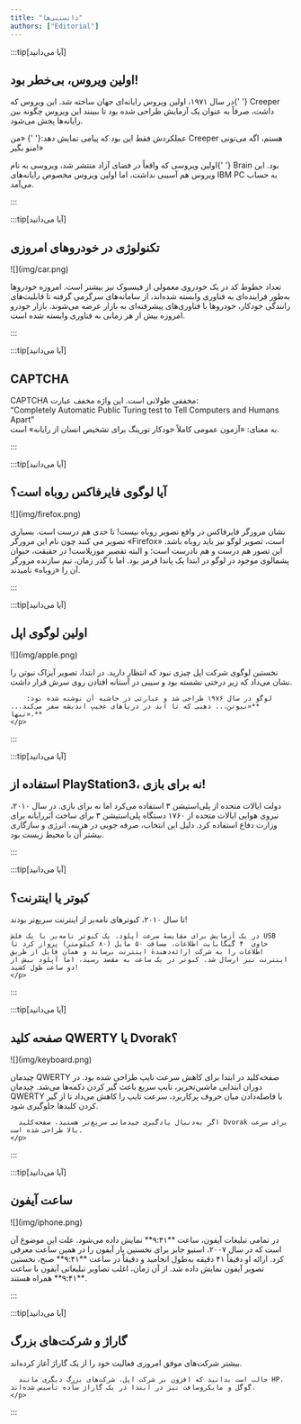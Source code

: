 ```yaml
---
title: "دانستنی‌ها"
authors: ["Editorial"]
---
```


<style>
  {`
    .my-section {
      display: flex;
      flex-direction: column;
      align-items: center;
      gap: 1em; 
    }
    .my-section img { height: 10em; width: auto; object-fit: contain; }
    @media (min-width: 768px) { /* md: */
      .my-section { flex-direction: row; gap: 2rem; align-items: center; }
      .my-section > div:first-child { flex: 1; }
      .my-section > p:last-child {flex: 3;}
      .my-section img { width: 90%; height: auto; }
    }

    .card-title {
      font-size: 1.5rem; /* text-2xl */
      line-height: 2rem;
      font-weight: 800; /* font-extrabold */
      color: #1d4ed8; /* text-blue-700 */
      margin-bottom: 1rem; /* mb-4 */
      text-align: center; /* text-center */
    }
    
    @media (min-width: 768px) { /* md: */
      .card-title {
        font-size: 1.875rem; /* md:text-3xl */
        line-height: 2.25rem;
      }
    }
  
    .paragraph-text {
      color: #4b5563; /* text-gray-700 */
      line-height: 1.625; /* leading-relaxed */
      text-align: justify; /* text-justify */
    }
  
    .highlight-semibold {
      font-weight: 600; /* font-semibold */
      color: #2563eb; /* text-blue-600 */
    }
  
    .highlight-medium {
      font-weight: 500; /* font-medium */
      color: #3b82f6; /* text-blue-500 */
    }
  
    .italic-text {
      font-style: italic;
    }
  `}
</style>

:::tip[آیا می‌دانید]
  <h2 className="card-title">
    اولین ویروس، بی‌خطر بود!
  </h2>
  <p className="paragraph-text">
    در سال ۱۹۷۱، اولین ویروس رایانه‌ای جهان ساخته شد. این ویروس که{' '}
    <span className="highlight-semibold">Creeper</span> داشت، صرفاً به عنوان یک آزمایش طراحی شده بود تا
    ببینند این ویروس چگونه بین رایانه‌ها پخش می‌شود.
  </p>
  <p className="paragraph-text italic-text">
    عملکردش فقط این بود که پیامی نمایش دهد:{' '}
    <span className="highlight-medium">«من Creeper هستم، اگه می‌تونی منو بگیر!»</span>
  </p>
  <p className="paragraph-text">
    اولین ویروسی که واقعاً در فضای آزاد منتشر شد، ویروسی به نام{' '}
    <span className="highlight-semibold">Brain</span> بود. این ویروس هم آسیبی نداشت، اما اولین ویروس
    مخصوص رایانه‌های IBM PC به حساب می‌آمد.
  </p>
:::

:::tip[آیا می‌دانید]
  <h2 className="card-title">
    تکنولوژی در خودروهای امروزی
  </h2>
  <div className="my-section">
    <div style={{textAlign: 'center'}}>![](img/car.png)</div>
    <p className="paragraph-text">
      تعداد خطوط کد در یک خودروی معمولی از فیسبوک نیز بیشتر است.
      امروزه خودروها به‌طور فزاینده‌ای به فناوری وابسته شده‌اند، از سامانه‌های
      سرگرمی گرفته تا قابلیت‌های رانندگی خودکار، خودروها با
      فناوری‌های پیشرفته‌ای به بازار عرضه
      می‌شوند.
      بازار خودرو امروزه بیش از هر زمانی به
      فناوری وابسته شده است.
    </p>
  </div>
:::

:::tip[آیا می‌دانید]
  <h2 className="card-title">
    CAPTCHA
  </h2>
  <p className="paragraph-text">
    CAPTCHA مخففی طولانی است.
    این واژه مخفف عبارت: <br/>
    <span className="highlight-semibold">“Completely Automatic Public Turing test to Tell Computers and Humans Apart”</span> <br/>
    به معنای: «آزمون عمومی کاملاً خودکار تورینگ برای تشخیص انسان از رایانه» است.
  </p>
:::

:::tip[آیا می‌دانید]
  <h2 className="card-title">
    آیا لوگوی فایرفاکس روباه است؟
  </h2>
  <div className="my-section">
    <div style={{textAlign: 'center'}}>![](img/firefox.png)</div>
    <p className="paragraph-text">
      نشان مرورگر فایرفاکس در واقع تصویر روباه نیست! تا حدی هم درست است. بسیاری تصویر می کنند چون نام این مرورگر «Firefox» است، تصویر لوگو نیز باید روباه باشد.
      این تصور هم درست و هم نادرست است؛ و البته تقصیر موزیلاست!
      در حقیقت، حیوان پشمالوی موجود در لوگو در ابتدا یک پاندا قرمز بود. اما با گذر زمان، تیم سازنده مرورگر آن را «روباه» نامیدند.
    </p>
  </div>
:::

:::tip[آیا می‌دانید]
  <h2 className="card-title">
    اولین لوگوی اپل
  </h2>
  <div className="my-section">
    <div style={{textAlign: 'center'}}>![](img/apple.png)</div>
    <p className="paragraph-text">
      نخستین لوگوی شرکت اپل چیزی نبود که انتظار دارید. در ابتدا، تصویر آیزاک نیوتن را نشان می‌داد که زیر درختی نشسته بود و سیبی در آستانه افتادن روی سرش قرار داشت.

        لوگو در سال ۱۹۷۶ طراحی شد و عبارتی در حاشیه آن نوشته شده بود: **«نیوتن... ذهنی که تا ابد در دریاهای عجیبِ اندیشه سفر می‌کند... تنها».**
    </p>
  </div>
:::

:::tip[آیا می‌دانید]
  <h2 className="card-title">
    استفاده از PlayStation3، نه برای بازی!
  </h2>
  <div className="my-section">
    <p className="paragraph-text">
      دولت ایالات متحده از پلی‌استیشن ۳ استفاده می‌کرد اما نه برای بازی. در سال ۲۰۱۰، نیروی هوایی ایالات متحده از ۱۷۶۰ دستگاه پلی‌استیشن ۳ برای ساخت اَبَررایانه برای وزارت دفاع استفاده کرد. دلیل این انتخاب، صرفه جویی در هزینه، انرژی و سازگاری بیشتر آن با محیط زیست بود.
    </p>
  </div>
:::

:::tip[آیا می‌دانید]
  <h2 className="card-title">
    کبوتر یا اینترنت؟
  </h2>
  <div className="my-section">
    <p className="paragraph-text">
    تا سال ۲۰۱۰، کبوترهای نامه‌بر از اینترنت سریع‌تر بودند!

    در یک آزمایش برای مقایسهٔ سرعت آپلود، یک کبوتر نامه‌بر با یک فلش USB حاوی  ۴ گیگابایت اطلاعات، مسافت ۵۰ مایل (۸۰ کیلومتر) پرواز کرد تا اطلاعات را به شرکت ارائه‌دهندهٔ اینترنت برساند و همان فایل از طریق اینترنت نیز ارسال شد. کبوتر در یک ساعت به مقصد رسید، اما آپلود بیش از دو ساعت طول کشید!
    </p>
  </div>
:::

:::tip[آیا می‌دانید]
  <h2 className="card-title">
    صفحه کلید QWERTY یا Dvorak؟
  </h2>
  <div className="my-section">
    <div style={{textAlign: 'center'}}>![](img/keyboard.png)</div>
    <p className="paragraph-text">
      چیدمان QWERTY صفحه‌کلید در ابتدا برای کاهش سرعت تایپ طراحی شده بود. در دوران ابتدایی ماشین‌تحریر، تایپ سریع باعث گیر کردن دکمه‌ها می‌شد. چیدمان QWERTY با فاصله‌دادن میان حروف پرکاربرد، سرعت تایپ را کاهش می‌داد تا از گیر کردن کلیدها جلوگیری شود.
      
      اگر به‌دنبال یادگیری چیدمانی سریع‌تر هستید، صفحه‌کلید Dvorak برای سرعت بالا طراحی شده است.
    </p>
  </div>
:::

:::tip[آیا می‌دانید]
  <h2 className="card-title">
    ساعت آیفون
  </h2>
  <div className="my-section">
    <div style={{textAlign: 'center'}}>![](img/iphone.png)</div>
    <p className="paragraph-text">
      در تمامی تبلیغات آیفون، ساعت **۹:۴۱** نمایش داده می‌شود. علت این موضوع آن است که در سال ۲۰۰۷، استیو جابز برای نخستین بار آیفون را در همین ساعت معرفی کرد. ارائه او دقیقاً ۴۱ دقیقه به‌طول انجامید و دقیقاً در ساعت **۹:۴۱** صبح، نخستین تصویر آیفون نمایش داده شد. از آن زمان، اغلب تصاویر تبلیغاتی آیفون با ساعت **۹:۴۱** همراه هستند.
    </p>
  </div>
:::

:::tip[آیا می‌دانید]
  <h2 className="card-title">
    گاراژ و شرکت‌های بزرگ
  </h2>
  <div className="my-section">
    <p className="paragraph-text">
      بیشتر شرکت‌های موفق امروزی فعالیت خود را از یک گاراژ آغاز کرده‌اند.
      
      جالب است بدانید که افزون بر شرکت اپل، شرکت‌های بزرگ دیگری مانند HP، گوگل و مایکروسافت نیز در ابتدا در یک گاراژ ساده تأسیس شده‌اند.
    </p>
  </div>
:::
